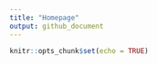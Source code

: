 ```yaml
---
title: "Homepage"
output: github_document
---
```


```r
knitr::opts_chunk$set(echo = TRUE)
```

